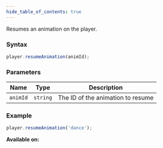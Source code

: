 ```yaml
---
hide_table_of_contents: true
---
```



Resumes an animation on the player.

### Syntax

```js
player.resumeAnimation(animId);
```

### Parameters

| Name     | Type     | Description                       |
| -------- | -------- | --------------------------------- |
| `animId` | `string` | The ID of the animation to resume |

### Example

```js
player.resumeAnimation('dance');
```

**Available on:** <ClientTag /> <ServerTag />
